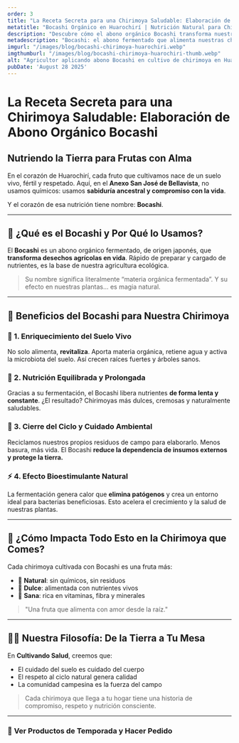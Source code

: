 ```yaml
---
order: 3
title: "La Receta Secreta para una Chirimoya Saludable: Elaboración de Abono Orgánico Bocashi"
metatitle: "Bocashi Orgánico en Huarochirí | Nutrición Natural para Chirimoyas Dulces"
description: "Descubre cómo el abono orgánico Bocashi transforma nuestros cultivos en Huarochirí. Sabor, salud y sostenibilidad en cada chirimoya."
metadescription: "Bocashi: el abono fermentado que alimenta nuestras chirimoyas en San Antonio, Huarochirí. Conoce cómo cultivamos frutas más sanas, dulces y sostenibles."
imgurl: "/images/blog/bocashi-chirimoya-huarochiri.webp"
imgthumburl: "/images/blog/bocashi-chirimoya-huarochiri-thumb.webp"
alt: "Agricultor aplicando abono Bocashi en cultivo de chirimoya en Huarochirí"
pubDate: 'August 28 2025'
---
```


# **La Receta Secreta para una Chirimoya Saludable: Elaboración de Abono Orgánico Bocashi**
## **Nutriendo la Tierra para Frutas con Alma**

En el corazón de Huarochirí, cada fruto que cultivamos nace de un suelo vivo, fértil y respetado. Aquí, en el **Anexo San José de Bellavista**, no usamos químicos: usamos **sabiduría ancestral y compromiso con la vida**.

Y el corazón de esa nutrición tiene nombre: **Bocashi**.

---

## 🌿 **¿Qué es el Bocashi y Por Qué lo Usamos?**

El **Bocashi** es un abono orgánico fermentado, de origen japonés, que **transforma desechos agrícolas en vida**. Rápido de preparar y cargado de nutrientes, es la base de nuestra agricultura ecológica.

> Su nombre significa literalmente “materia orgánica fermentada”. Y su efecto en nuestras plantas… es magia natural.

---

## 🧪 **Beneficios del Bocashi para Nuestra Chirimoya**

### 🌱 1. **Enriquecimiento del Suelo Vivo**
No solo alimenta, **revitaliza**. Aporta materia orgánica, retiene agua y activa la microbiota del suelo. Así crecen raíces fuertes y árboles sanos.

### 🍃 2. **Nutrición Equilibrada y Prolongada**
Gracias a su fermentación, el Bocashi libera nutrientes **de forma lenta y constante**. ¿El resultado? Chirimoyas más dulces, cremosas y naturalmente saludables.

### 🔁 3. **Cierre del Ciclo y Cuidado Ambiental**
Reciclamos nuestros propios residuos de campo para elaborarlo. Menos basura, más vida. El Bocashi **reduce la dependencia de insumos externos y protege la tierra.**

### ⚡ 4. **Efecto Bioestimulante Natural**
La fermentación genera calor que **elimina patógenos** y crea un entorno ideal para bacterias beneficiosas. Esto acelera el crecimiento y la salud de nuestras plantas.

---

## 🍈 **¿Cómo Impacta Todo Esto en la Chirimoya que Comes?**

Cada chirimoya cultivada con Bocashi es una fruta más:
- 🌿 **Natural**: sin químicos, sin residuos
- 🍭 **Dulce**: alimentada con nutrientes vivos
- 💪 **Sana**: rica en vitaminas, fibra y minerales

> "Una fruta que alimenta con amor desde la raíz."

---

## 👩‍🌾 **Nuestra Filosofía: De la Tierra a Tu Mesa**

En **Cultivando Salud**, creemos que:
- El cuidado del suelo es cuidado del cuerpo
- El respeto al ciclo natural genera calidad
- La comunidad campesina es la fuerza del campo

> Cada chirimoya que llega a tu hogar tiene una historia de compromiso, respeto y nutrición consciente.

---

### 🛒 **Ver Productos de Temporada y Hacer Pedido**


<WhatsappSendUrl  
  text="Contactar"  
  message="Me interesa saber más sobre la chirimoya orgánica y el uso de Bocashi"  
  variant="primary"  
/>

